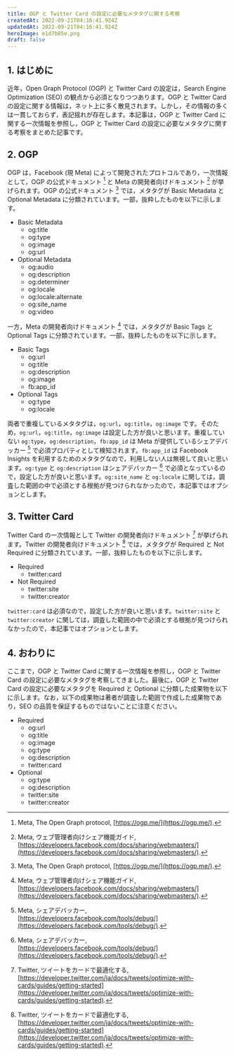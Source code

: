 ---
title: OGP と Twitter Card の設定に必要なメタタグに関する考察
createdAt: 2022-09-21T04:16:41.924Z
updatedAt: 2022-09-21T04:16:41.924Z
heroImage: e1d7b85e.png
draft: false
---

## 1. はじめに

近年，Open Graph Protocol (OGP) と Twitter Card の設定は，Search Engine Optimization (SEO) の観点から必須となりつつあります。OGP と Twitter Card の設定に関する情報は，ネット上に多く散見されます。しかし，その情報の多くは一貫しておらず，表記揺れが存在します。本記事は，OGP と Twitter Card に関する一次情報を参照し，OGP と Twitter Card の設定に必要なメタタグに関する考察をまとめた記事です。

## 2. OGP

OGP は，Facebook (現 Meta) によって開発されたプロトコルであり，一次情報として，OGP の公式ドキュメント [^1] と Meta の開発者向けドキュメント [^2] が挙げられます。OGP の公式ドキュメント [^1] では，メタタグが Basic Metadata と Optional Metadata に分類されています。一部，抜粋したものを以下に示します。

- Basic Metadata
  - og:title
  - og:type
  - og:image
  - og:url
- Optional Metadata
  - og:audio
  - og:description
  - og:determiner
  - og:locale
  - og:locale:alternate
  - og:site_name
  - og:video

一方，Meta の開発者向けドキュメント [^2] では，メタタグが Basic Tags と Optional Tags に分類されています。一部，抜粋したものを以下に示します。

- Basic Tags
  - og:url
  - og:title
  - og:description
  - og:image
  - fb:app_id
- Optional Tags
  - og:type
  - og:locale

両者で重複しているメタタグは，`og:url`，`og:title`，`og:image` です。そのため，`og:url`，`og:title`，`og:image` は設定した方が良いと思います。重複していない `og:type`，`og:description`，`fb:app_id` は Meta が提供しているシェアデバッカー [^3] で必須プロパティとして検知されます。`fb:app_id` は Facebook Insights を利用するためのメタタグなので，利用しない人は無視して良いと思います。`og:type` と `og:description` はシェアデバッカー [^3] で必須となっているので，設定した方が良いと思います。`og:site_name` と `og:locale` に関しては，調査した範囲の中で必須とする根拠が見つけられなかったので，本記事ではオプションとします。

[^1]: Meta, The Open Graph protocol, [https://ogp.me/](https://ogp.me/).
[^2]: Meta, ウェブ管理者向けシェア機能ガイド, [https://developers.facebook.com/docs/sharing/webmasters/](https://developers.facebook.com/docs/sharing/webmasters/).
[^3]: Meta, シェアデバッカー, [https://developers.facebook.com/tools/debug/](https://developers.facebook.com/tools/debug/).

## 3. Twitter Card

Twitter Card の一次情報として Twitter の開発者向けドキュメント [^4] が挙げられます。Twitter の開発者向けドキュメント [^4] では，メタタグが Required と Not Required に分類されています。一部，抜粋したものを以下に示します。

- Required
  - twitter:card
- Not Required
  - twitter:site
  - twitter:creator

`twitter:card` は必須なので，設定した方が良いと思います。`twitter:site` と `twitter:creator` に関しては，調査した範囲の中で必須とする根拠が見つけられなかったので，本記事ではオプションとします。

[^4]: Twitter, ツイートをカードで最適化する, [https://developer.twitter.com/ja/docs/tweets/optimize-with-cards/guides/getting-started](https://developer.twitter.com/ja/docs/tweets/optimize-with-cards/guides/getting-started).

## 4. おわりに

ここまで，OGP と Twitter Card に関する一次情報を参照し，OGP と Twitter Card の設定に必要なメタタグを考察してきました。最後に，OGP と Twitter Card の設定に必要なメタタグを Required と Optional に分類した成果物を以下に示します。なお，以下の成果物は著者が調査した範囲で作成した成果物であり，SEO の品質を保証するものではないことに注意ください。

- Required
  - og:url
  - og:title
  - og:image
  - og:type
  - og:description
  - twitter:card
- Optional
  - og:type
  - og:description
  - twitter:site
  - twitter:creator
